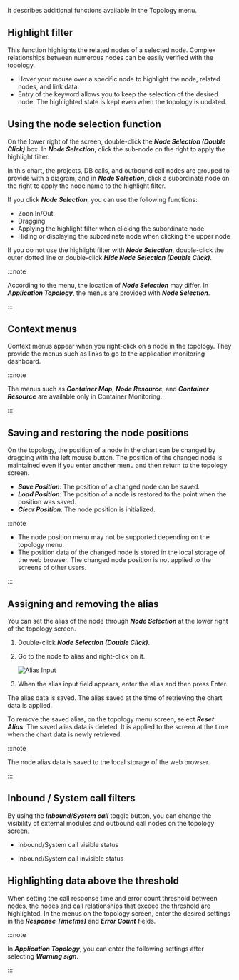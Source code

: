 It describes additional functions available in the Topology menu.

## Highlight filter

This function highlights the related nodes of a selected node. Complex relationships between numerous nodes can be easily verified with the topology.

<ImgLang img='topology-highlight.png' desc='Highlight Filter' />

-   Hover your mouse over a specific node to highlight the node, related nodes, and link data.
-   Entry of the keyword allows you to keep the selection of the desired node. The highlighted state is kept even when the topology is updated.

## Using the node selection function

On the lower right of the screen, double-click the **_Node Selection (Double Click)_** box. In **_Node Selection_**, click the sub-node on the right to apply the highlight filter.

<ImgLang img='topology-select-node.png' desc='Node Selection' />

In this chart, the projects, DB calls, and outbound call nodes are grouped to provide with a diagram, and in **_Node Selection_**, click a subordinate node on the right to apply the node name to the highlight filter.

If you click **_Node Selection_**, you can use the following functions:

-   Zoon In/Out
-   Dragging
-   Applying the highlight filter when clicking the subordinate node
-   Hiding or displaying the subordinate node when clicking the upper node

If you do not use the highlight filter with **_Node Selection_**, double-click the outer dotted line or double-click **_Hide Node Selection (Double Click)_**.

:::note

According to the menu, the location of **_Node Selection_** may differ. In **_Application Topology_**, the menus are provided with **_Node Selection_**.

:::

## Context menus

Context menus appear when you right-click on a node in the topology. They provide the menus such as links to go to the application monitoring dashboard.

<ImgLang img='context_menu.png' desc='Context Menu' />

:::note

The menus such as **_Container Map_**, **_Node Resource_**, and **_Container Resource_** are available only in Container Monitoring.

:::

## Saving and restoring the node positions

On the topology, the position of a node in the chart can be changed by dragging with the left mouse button. The position of the changed node is maintained even if you enter another menu and then return to the topology screen.

-   **_Save Position_**: The position of a changed node can be saved.
-   **_Load Position_**: The position of a node is restored to the point when the position was saved.
-   **_Clear Position_**: The node position is initialized.

:::note

-   The node position menu may not be supported depending on the topology menu.
-   The position data of the changed node is stored in the local storage of the web browser. The changed node position is not applied to the screens of other users.

:::

## Assigning and removing the alias

You can set the alias of the node through **_Node Selection_** at the lower right of the topology screen.

1.  Double-click **_Node Selection (Double Click)_**.

2.  Go to the node to alias and right-click on it.

    ![Alias Input](/img/node-custom-name.png)

3.  When the alias input field appears, enter the alias and then press Enter.

The alias data is saved. The alias saved at the time of retrieving the chart data is applied.

To remove the saved alias, on the topology menu screen, select **_Reset Alias_**. The saved alias data is deleted. It is applied to the screen at the time when the chart data is newly retrieved.

:::note

The node alias data is saved to the local storage of the web browser.

:::

## Inbound / System call filters

By using the **_Inbound_**/**_System call_** toggle button, you can change the visibility of external modules and outbound call nodes on the topology screen.

-   Inbound/System call visible status

    <ImgLang img='inbound_outbound_displayed.png' desc='Inbound / OutboSystem callund visible status' />

-   Inbound/System call invisible status

    <ImgLang img='inbound_outbound_hidden.png' desc='Inbound / System call invisible status' />

## Highlighting data above the threshold

When setting the call response time and error count threshold between nodes, the nodes and call relationships that exceed the threshold are highlighted. In the menus on the topology screen, enter the desired settings in the **_Response Time(ms)_** and **_Error Count_** fields.

<ImgLang img='threshold_emphasized.png' desc='Emphasizing data over the threshold' />

:::note

In **_Application Topology_**, you can enter the following settings after selecting **_Warning sign_**.

:::
